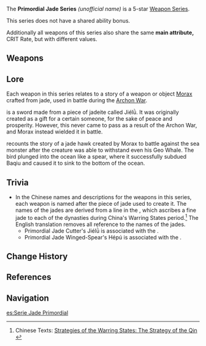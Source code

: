 {{Weapon Series Infobox
|rarity  = 5
|region  = Liyue
|naming  = Weapon name: Primordial Jade ''weapon''
|lore    = Weapons [[Morax]] crafted from jade and used during the [[Archon War]]
|other   = Main attribute: CRIT Rate
}}
The '''Primordial Jade Series''' ''(unofficial name)'' is a 5-star [[Weapon Series]].

This series does not have a shared ability bonus.

Additionally all weapons of this series also share the same '''main attribute,''' CRIT Rate, but with different values.

==Weapons==
{{Weapons by Category Table|type=Primordial Jade Series}}

==Lore==
Each weapon in this series relates to a story of a weapon or object [[Morax]] crafted from jade, used in battle during the [[Archon War]].

{{Lang|[[Primordial Jade Cutter]]|zh=磐岩结绿|zh_rm=Pányán Jiélǜ|zh_tl=Gathering Greenery on Monolith}} is a sword made from a piece of jadeite called Jiélǜ. It was originally created as a gift for a certain someone, for the sake of peace and prosperity. However, this never came to pass as a result of the Archon War, and Morax instead wielded it in battle.

{{Lang|[[Primordial Jade Winged-Spear]]|zh=和璞鸢|zh_rm=Hépú Yuān|zh_tl=The {{w|Kite (bird)|Kite}} [Made of] Fine Jade}} recounts the story of a jade hawk created by Morax to battle against the sea monster {{Lang|Baqiu|zh=八虬|zh_rm=Bāqiú}} after the creature was able to withstand even his Geo Whale. The bird plunged into the ocean like a spear, where it successfully subdued Baqiu and caused it to sink to the bottom of the ocean.

==Trivia==
*In the Chinese names and descriptions for the weapons in this series, each weapon is named after the piece of jade used to create it. The names of the jades are derived from a line in the {{Lang|Strategies of the Warring States|zh=战国策}}, which ascribes a fine jade to each of the dynasties during China's Warring States period.<ref>Chinese Texts: [https://ctext.org/zhan-guo-ce/fan-zi-yin-wang-ji-ru-qin/zhs Strategies of the Warring States: The Strategy of the Qin]<br />''{{Lang|zh=臣闻周有砥厄，宋有结绿，梁有悬黎，楚有和璞。}}''</ref> The English translation removes all reference to the names of the jades.
**Primordial Jade Cutter's Jiélǜ is associated with the {{w|Song (state)|State of Song}}.
**Primordial Jade Winged-Spear's Hépú is associated with the {{w|Chu (state)|State of Chu}}.

==Change History==
{{Change History|1.0}}

==References==
{{Reflist}}

==Navigation==
{{Weapon Series Navbox}}

[[es:Serie Jade Primordial]]